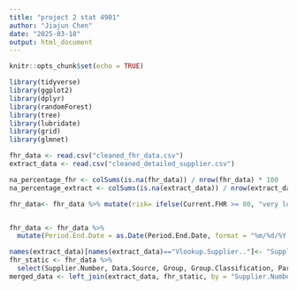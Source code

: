 ---
title: "project 2 stat 4901"
author: "Jiajun Chen"
date: "2025-03-18"
output: html_document
---

```{r setup, include=FALSE}
knitr::opts_chunk$set(echo = TRUE)
```

```{r}
library(tidyverse)
library(ggplot2)
library(dplyr)
library(randomForest)
library(tree)
library(lubridate)
library(grid)
library(glmnet)
```

```{r}
fhr_data <- read.csv("cleaned_fhr_data.csv")
extract_data <- read.csv("cleaned_detailed_supplier.csv")
```

```{r}
na_percentage_fhr <- colSums(is.na(fhr_data)) / nrow(fhr_data) * 100
na_percentage_extract <- colSums(is.na(extract_data)) / nrow(extract_data) * 100

fhr_data<- fhr_data %>% mutate(risk= ifelse(Current.FHR >= 80, "very low risk", ifelse(Current.FHR >= 60, "low risk", ifelse(Current.FHR>= 40, "medium risk", ifelse(Current.FHR>=20, "high risk", "very high risk"))))) 


fhr_data <- fhr_data %>%
  mutate(Period.End.Date = as.Date(Period.End.Date, format = "%m/%d/%Y %H:%M"))
```

```{r}
names(extract_data)[names(extract_data)=="Vlookup.Supplier.."]<- "Supplier.Number"
fhr_static <- fhr_data %>%
  select(Supplier.Number, Data.Source, Group, Group.Classification, Parent.ID)
merged_data <- left_join(extract_data, fhr_static, by = "Supplier.Number")
```

